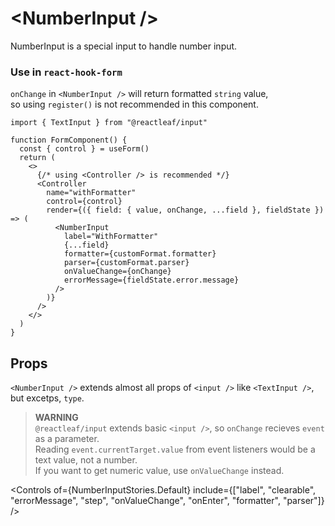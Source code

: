 
<Meta of={NumberInputStories} />

# \<NumberInput />

NumberInput is a special input to handle number input.

<Canvas of={NumberInputStories.Default} />
<Canvas of={NumberInputStories.Formatter} />

### Use in `react-hook-form`

`onChange` in `<NumberInput />` will return formatted `string` value, \
so using `register()` is not recommended in this component.

```tsx
import { TextInput } from "@reactleaf/input"

function FormComponent() {
  const { control } = useForm()
  return (
    <>
      {/* using <Controller /> is recommended */}
      <Controller
        name="withFormatter"
        control={control}
        render={({ field: { value, onChange, ...field }, fieldState }) => (
          <NumberInput
            label="WithFormatter"
            {...field}
            formatter={customFormat.formatter}
            parser={customFormat.parser}
            onValueChange={onChange}
            errorMessage={fieldState.error.message}
          />
        )}
      />
    </>
  )
}
```

## Props

`<NumberInput />` extends almost all props of `<input />` like `<TextInput />`, but excetps, `type`.

> **WARNING** \
> `@reactleaf/input` extends basic `<input />`, so `onChange` recieves `event` as a parameter. \
> Reading `event.currentTarget.value` from event listeners would be a text value, not a number. \
> If you want to get numeric value, use `onValueChange` instead.

<Controls
  of={NumberInputStories.Default}
  include={["label", "clearable", "errorMessage", "step", "onValueChange", "onEnter", "formatter", "parser"]}
/>
